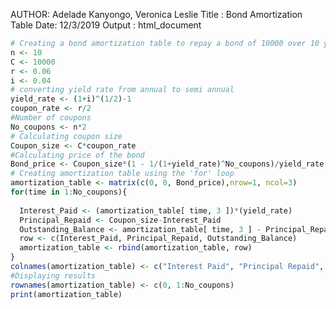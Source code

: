AUTHOR: Adelade Kanyongo, Veronica Leslie
Title : Bond Amortization Table
Date: 12/3/2019
Output : html_document


```{r}
# Creating a bond amortization table to repay a bond of 10000 over 10 years using semi annual payments
n <- 10
C <- 10000
r <- 0.06 
i <- 0.04
# converting yield rate from annual to semi annual 
yield_rate <- (1+i)^(1/2)-1
coupon_rate <- r/2
#Number of coupons
No_coupons <- n*2
# Calculating coupon size
Coupon_size <- C*coupon_rate
#Calculating price of the bond
Bond_price <- Coupon_size*(1 - 1/(1+yield_rate)^No_coupons)/yield_rate + C*(1/(1+yield_rate)^No_coupons) 
# Creating amortization table using the 'for' loop
amortization_table <- matrix(c(0, 0, Bond_price),nrow=1, ncol=3)
for(time in 1:No_coupons){
 
  Interest_Paid <- (amortization_table[ time, 3 ])*(yield_rate)
  Principal_Repaid <- Coupon_size-Interest_Paid
  Outstanding_Balance <- amortization_table[ time, 3 ] - Principal_Repaid
  row <- c(Interest_Paid, Principal_Repaid, Outstanding_Balance)
  amortization_table <- rbind(amortization_table, row)
}
colnames(amortization_table) <- c("Interest Paid", "Principal Repaid", "Outstanding Balance")
#Displaying results
rownames(amortization_table) <- c(0, 1:No_coupons)
print(amortization_table)
```
